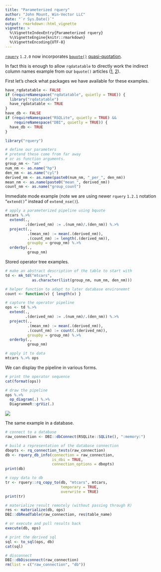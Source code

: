 ```yaml
---
title: "Parameterized rquery"
author: "John Mount, Win-Vector LLC"
date: "`r Sys.Date()`"
output: rmarkdown::html_vignette
vignette: >
  %\VignetteIndexEntry{Parameterized rquery}
  %\VignetteEngine{knitr::rmarkdown}
  %\VignetteEncoding{UTF-8}
---
```


[`rquery`](https://CRAN.R-project.org/package=rquery) `1.2.0` now incorporates [`bquote()`](https://www.rdocumentation.org/packages/base/versions/3.5.1/topics/bquote) [quasi-quotation](https://en.wikipedia.org/wiki/Quasi-quotation).

In fact this is enough to allow `rqdatatable` to directly work the indirect column names example from our `bquote()` articles ([1](https://win-vector.com/2018/09/16/parameterizing-with-bquote/), [2](https://win-vector.com/2018/10/16/quasiquotation-in-r-via-bquote/)).


First let's check what packages we have available for these examples.

```r
have_rqdatatable <- FALSE
if (requireNamespace("rqdatatable", quietly = TRUE)) {
  library("rqdatatable")
  have_rqdatatable <- TRUE
}
have_db <- FALSE
if (requireNamespace("RSQLite", quietly = TRUE) &&
    requireNamespace("DBI", quietly = TRUE)) {
  have_db <- TRUE
}
```


```r
library("rquery")

# define our parameters
# pretend these come from far away
# or as function arguments.
group_nm <- "am"
num_nm <- as.name("hp")
den_nm <- as.name("cyl")
derived_nm <- as.name(paste0(num_nm, "_per_", den_nm))
mean_nm <- as.name(paste0("mean_", derived_nm))
count_nm <- as.name("group_count")
```

Immediate mode example (note we are using newer `rquery` `1.2.1` notation "`extend()`" instead of `extend_nse()`).

```r
# apply a parameterized pipeline using bquote
mtcars %.>%
  extend(., 
         .(derived_nm) := .(num_nm)/.(den_nm)) %.>%
  project(., 
          .(mean_nm) := mean(.(derived_nm)),
          .(count_nm) := length(.(derived_nm)),
          groupby = group_nm) %.>%
  orderby(., 
          group_nm)
```

Stored operator tree examples.

```r
# make an abstract description of the table to start with
td <- mk_td("mtcars",
            as.character(list(group_nm, num_nm, den_nm)))

# helper function to adapt to later database environemnt
count <- function(v) { length(v) }

# capture the operator pipeline
ops <- td %.>%
  extend(., 
         .(derived_nm) := .(num_nm)/.(den_nm)) %.>%
  project(., 
          .(mean_nm) := mean(.(derived_nm)),
          .(count_nm) := count(.(derived_nm)),
          groupby = group_nm) %.>%
  orderby(., 
          group_nm)

```

```r
# apply it to data
mtcars %.>% ops
```

We can display the pipeline in various forms.

```r
# print the operator sequence
cat(format(ops))
```

```r
# draw the pipeline
ops %.>%
  op_diagram(.) %.>% 
  DiagrammeR::grViz(.)
```

![](parameterized_rquery.png)

The same example in a database.


```r
# connect to a database
raw_connection <- DBI::dbConnect(RSQLite::SQLite(), ":memory:")

# build a representation of the database connection
dbopts <- rq_connection_tests(raw_connection)
db <- rquery_db_info(connection = raw_connection,
                     is_dbi = TRUE,
                     connection_options = dbopts)
print(db)

# copy data to db
tr <- rquery::rq_copy_to(db, "mtcars", mtcars, 
                         temporary = TRUE, 
                         overwrite = TRUE)
print(tr)

# materialize result remotely (without passing through R)
res <- materialize(db, ops)
DBI::dbReadTable(raw_connection, res$table_name)

# or execute and pull results back
execute(db, ops)

# print the derived sql
sql <- to_sql(ops, db)
cat(sql)

# disconnect
DBI::dbDisconnect(raw_connection)
rm(list = c("raw_connection", "db"))
```


